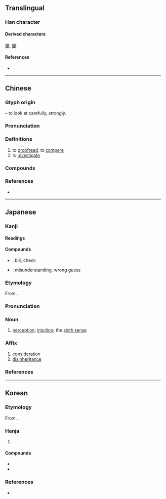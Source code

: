 {{character info}}
==Translingual==

===Han character===
{{Han char|rn=19|rad=力|as=09|sn=11|four=44727|canj=TVKS|ids=⿰甚力}}

====Derived characters====
[[墈]], [[磡]]

====References====
* {{Han ref|kx=0148.190|dkj=02393|dj=0334.030|hdz=10373.180|uh=52D8|ud=21208|bh=B0C9|bd=45257}}

----

==Chinese==
{{zh-forms}}

===Glyph origin===
{{Han etym}}
{{Han compound|力|t1=strong|甚|ls=psc|c1=s|c2=p}} – to look at carefully, strongly.

===Pronunciation===
{{zh-pron
|m=kān
|c=ham3,ham1
|mn=kham/qz,twv,xm,zz:khàm
|mc=y
|oc=y
|cat=v
}}

===Definitions===
{{zh-hanzi}}

# to [[proofread]]; to [[compare]]
# to [[investigate]]
#: {{zh-x|勘探|to [[prospect]]}}

===Compounds===
{{zh-der|制勘|勘估|勘合|勘問|勘婚|勘察|勘探|勘查|勘檢|勘正|勘測|勘誤|勘誤表|勘驗|契勘|察勘|對勘|履勘|打勘|拷勘|探勘|推勘|查勘|校勘|校勘學|根勘|歸勘|磨勘|禁勘|踏勘|錯勘|震波測勘|駁勘|點勘|勘破}}

===References===
* {{R:yue:Hanzi}}

----

==Japanese==

===Kanji===
{{ja-kanji|grade=c|rs=力09}}

====Readings====
{{ja-readings
|goon=こん
|kanon=かん
|kun=かんが-える
}}

====Compounds====
* {{ja-r|勘%定|かん%じょう}}: bill, check
* {{ja-r|勘%違い|かん%ちがい}}: misunderstanding, wrong guess

===Etymology===
{{ja-kanjitab|かん|yomi=kanon}}
From {{der|ja|ltc|sort=かん|-}} {{ltc-l|勘}}.

===Pronunciation===
{{ja-pron|かん|acc=0|acc_ref=DJR|y=kanon}}

===Noun===
{{ja-noun|かん}}

# [[perception]]; [[intuition]]; the [[sixth sense]]

===Affix===
{{ja-pos|affix|かん}}

# [[consideration]]
# [[disinheritance]]

===References===
<references/>

----

==Korean==

===Etymology===
From {{der|ko|ltc|-}} {{ltc-l|勘|id=1}}.

===Hanja===
{{ko-hanja|헤아리다|헤아릴|감}}

# {{hanja form of|감|[[consideration]]}}

====Compounds====
{{top2}}
* {{ko-l|감정|[[calculation]]|勘定}}
* {{ko-l|감안|[[consideration]]|勘案}}
{{bottom}}

===References===
* {{R:hanjadoc|886}}